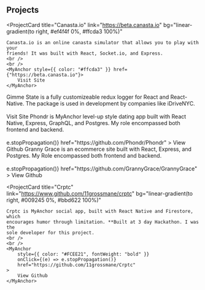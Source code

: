 
## Projects

<ProjectCard
    title="Canasta.io"
    link="https://beta.canasta.io"
    bg="linear-gradient(to right, #ef4f4f 0%, #ffcda3 100%)"
>
    Canasta.io is an online canasta simulator that allows you to play with your
    friends! It was built with React, Socket.io, and Express.
    <br />
    <br />
    <MyAnchor style={{ color: "#ffcda3" }} href={"https://beta.canasta.io"}>
        Visit Site
    </MyAnchor>
</ProjectCard>
<ProjectCard
    title="Gimme State"
    link="https://www.npmjs.com/package/gimme-state"
    bg="linear-gradient(to right, #939b62 0%, #ffc764 100%)"
>
    Gimme State is a fully customizeable redux logger for React and
    React-Native. The package is used in development by companies like
    iDriveNYC.
    <br />
    <br />
    <MyAnchor
        style={{ color: "#ffc764" }}
        href={"https://www.npmjs.com/package/gimme-state"}
    >
        Visit Site
    </MyAnchor>
</ProjectCard>
<ProjectCard
    title="Phondr"
    link="https://www.github.com/phondr/phondr"
    bg="linear-gradient(to right, #D4145A 0%, #FBB03B 100%)"
>
    Phondr is MyAnchor level-up style dating app built with React Native,
    Express, GraphQL, and Postgres. My role encompassed both frontend and
    backend.
    <br />
    <br />
    <MyAnchor
        style={{ color: "#FBB03B ", fontWeight: "bold" }}
        onClick={(e) => e.stopPropagation()}
        href="https://github.com/Phondr/Phondr"
    >
        View Github
    </MyAnchor>
</ProjectCard>
<ProjectCard
    title="Granny Grace"
    link="https://github.com/GrannyGrace/GrannyGrace"
    bg="linear-gradient(to right, #662D8C 0%, #ED1E79 100%)"
>
    Granny Grace is an ecommerce site built with React, Express, and Postgres.
    My Role encompassed both frontend and backend.
    <br />
    <br />
    <MyAnchor
        style={{ color: "#ED1E79", fontWeight: "bold" }}
        onClick={(e) => e.stopPropagation()}
        href="https://github.com/GrannyGrace/GrannyGrace"
    >
        View Github
    </MyAnchor>
</ProjectCard>

<ProjectCard
    title="Crptc"
    link="https://www.github.com/11grossmane/crptc"
    bg="linear-gradient(to right, #009245 0%, #bbd622 100%)"
>
    Crptc is MyAnchor social app, built with React Native and Firestore, which
    encourages humor through limitation. **Built at 3 day Hackathon. I was the
    sole developer for this project.
    <br />
    <br />
    <MyAnchor
        style={{ color: "#FCEE21", fontWeight: "bold" }}
        onClick={(e) => e.stopPropagation()}
        href="https://github.com/11grossmane/Crptc"
    >
        View Github
    </MyAnchor>
</ProjectCard>
